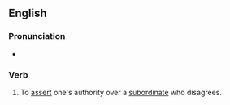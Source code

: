 ==English==

===Pronunciation===
* {{audio|En-au-pull rank.ogg|Audio (AU)|lang=en}}

===Verb===
{{en-verb|pulls rank|pulling rank|pulled rank}}

# {{lb|en|idiomatic}} To [[assert]] one's authority over a [[subordinate]] who disagrees.